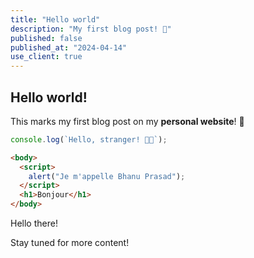 ```yaml
---
title: "Hello world"
description: "My first blog post! 🎉"
published: false
published_at: "2024-04-14"
use_client: true
---
```


## Hello world!

This marks my first blog post on my <Gradient>**personal website**</Gradient>! 🎉

```javascript
console.log(`Hello, stranger! 👋🏼`);
```

```html highlight="2-4"
<body>
  <script>
    alert("Je m'appelle Bhanu Prasad");
  </script>
  <h1>Bonjour</h1>
</body>
```

<ChameleonHighlight className="font-bold leading-normal -tracking-[0.065em] [font-size:clamp(4rem,_10vw,_10rem)]">
  Hello there!
</ChameleonHighlight>

<InfoBlock>
  <p>Stay tuned for more content!</p>
</InfoBlock>
